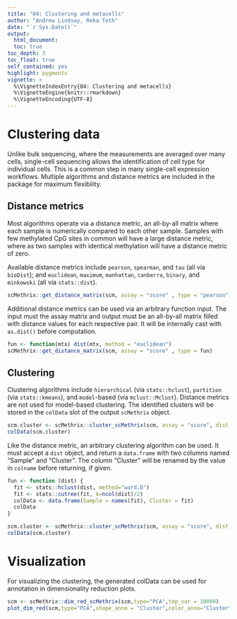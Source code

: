 ```yaml
---
title: "04: Clustering and metacells"
author: "Andrew Lindsay, Reka Toth"
date: "`r Sys.Date()`"
output: 
  html_document:
  toc: true
toc_depth: 3
toc_float: true
self_contained: yes
highlight: pygments
vignette: >
  %\VignetteIndexEntry{04: Clustering and metacells}
  %\VignetteEngine{knitr::rmarkdown}
  %\VignetteEncoding{UTF-8}
---
```


# Clustering data
Unlike bulk sequencing, where the measurements are averaged over many cells, single-cell sequencing allows the identification of cell type for individual cells. This is a common step in many single-cell expression workflows. Multiple algorithms and distance metrics are included in the package for maximum flexibility. 

## Distance metrics
Most algorithms operate via a distance metric, an all-by-all matrix where each sample is numerically compared to each other sample. Samples with few methylated CpG sites in common will have a large distance metric, where as two samples with identical methylation will have a distance metric of zero. 

Available distance metrics include `pearson`, `spearman`, and `tau` (all via `bioDist`); and `euclidean`, `maximum`, `manhattan`, `canberra`, `binary`, and `minkowski` (all via `stats::dist`). 

```r
scMethrix::get_distance_matrix(scm, assay = "score" , type = "pearson")
```

Additional distance metrics can be used via an arbitrary function input. The input must the assay matrix and output must be an all-by-all matrix filled with distance values for each respective pair. It will be internally cast with `as.dist()` before computation.

```r
fun <- function(mtx) dist(mtx, method = "euclidean")
scMethrix::get_distance_matrix(scm, assay = "score" , type = fun)
```

## Clustering
Clustering algorithms include `hierarchical` (via `stats::hclust`), `partition` (via `stats::kmeans`), and `model`-based (via `mclust::Mclust`). Distance metrics are not used for model-based clustering. The identified clusters will be stored in the `colData` slot of the output `scMethrix` object.

```r
scm.cluster <- scMethrix::cluster_scMethrix(scm, assay = "score", dist = dist, n_clusters = 2, colname = "Heirarchical", type="hierarchical")
colData(scm.cluster)
```

Like the distance metric, an arbitrary clustering algorithm can be used. It must accept a `dist` object, and return a `data.frame` with two columns named "Sample" and "Cluster". The column "Cluster" will be renamed by the value in `colname` before returning, if given. 

```r
fun <- function (dist) {
  fit <- stats::hclust(dist, method="ward.D")
  fit <- stats::cutree(fit, k=ncol(dist)/2)
  colData <- data.frame(Sample = names(fit), Cluster = fit)
  colData
}

scm.cluster <- scMethrix::cluster_scMethrix(scm, assay = "score", dist = dist, n_clusters = 2, colname = "Heir", type=fun)
colData(scm.cluster)
```

# Visualization

For visualizing the clustering, the generated colData can be used for annotation in dimensionality reduction plots.

```r
scm <- scMethrix::dim_red_scMethrix(scm,type="PCA",top_var = 10000)
plot_dim_red(scm,type="PCA",shape_anno = "Cluster",color_anno="Cluster")
```